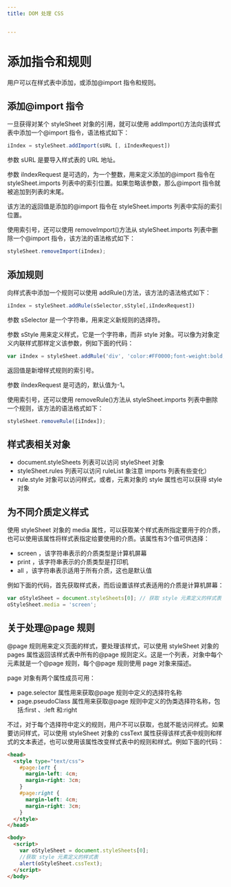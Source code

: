 ```yaml
---
title: DOM 处理 CSS


---
```


# 添加指令和规则

用户可以在样式表中添加，或添加@import 指令和规则。

## 添加@import 指令

一旦获得对某个 styleSheet 对象的引用，就可以使用 addImport()方法向该样式表中添加一个@import 指令，语法格式如下：

```js
iIndex = styleSheet.addImport(sURL [, iIndexRequest])
```

参数 sURL 是要导入样式表的 URL 地址。

参数 iIndexRequest 是可选的，为一个整数，用来定义添加的@import 指令在 styleSheet.imports 列表中的索引位置。如果忽略该参数，那么@import 指令就被追加到列表的末尾。

该方法的返回值是添加的@import 指令在 styleSheet.imports 列表中实际的索引位置。

使用索引号，还可以使用 removeImport()方法从 styleSheet.imports 列表中删除一个@import 指令，该方法的语法格式如下：

```js
styleSheet.removeImport(iIndex);
```

## 添加规则

向样式表中添加一个规则可以使用 addRule()方法，该方法的语法格式如下：

```js
iIndex = styleSheet.addRule(sSelector,sStyle[,iIndexRequest])
```

参数 sSelector 是一个字符串，用来定义新规则的选择符。

参数 sStyle 用来定义样式，它是一个字符串，而非 style 对象。可以像为对象定义内联样式那样定义该参数，例如下面的代码：

```js
var iIndex = styleSheet.addRule('div', 'color:#FF0000;font-weight:bold;');
```

返回值是新增样式规则的索引号。

参数 iIndexRequest 是可选的，默认值为-1。

使用索引号，还可以使用 removeRule()方法从 styleSheet.imports 列表中删除一个规则，该方法的语法格式如下：

```js
styleSheet.removeRule([iIndex]);
```

## 样式表相关对象

- document.styleSheets 列表可以访问 styleSheet 对象
- styleSheet.rules 列表可以访问 ruleList 象注意 imports 列表有些变化）
- rule.style 对象可以访问样式，或者，元素对象的 style 属性也可以获得 style 对象

## 为不同介质定义样式

使用 styleSheet 对象的 media 属性，可以获取某个样式表所指定要用于的介质，也可以使用该属性将样式表指定给要使用的介质。该属性有3个值可供选择：

- screen ，该字符串表示的介质类型是计算机屏幕
- print ，该字符串表示的介质类型是打印机
- all ，该字符串表示适用于所有介质，这也是默认值

例如下面的代码，首先获取样式表，而后设置该样式表适用的介质是计算机屏幕：

```js
var oStyleSheet = document.styleSheets[0]; // 获取 style 元素定义的样式表
oStyleSheet.media = 'screen';
```

## 关于处理@page 规则

@page 规则用来定义页面的样式，要处理该样式，可以使用 styleSheet 对象的 pages 属性返回该样式表中所有的@page 规则定义。这是一个列表，对象中每个元素就是一个@page 规则，每个@page 规则使用 page 对象来描述。

page 对象有两个属性成员可用：

- page.selector 属性用来获取@page 规则中定义的选择符名称
- page.pseudoClass 属性用来获取@page 规则中定义的伪类选择符名称，包括:first 、:left 和:right

不过，对于每个选择符中定义的规则，用户不可以获取，也就不能访问样式。如果要访问样式，可以使用 styleSheet 对象的 cssText 属性获得该样式表中规则和样式的文本表述，也可以使用该属性改变样式表中的规则和样式。例如下面的代码：

```html
<head>
  <style type="text/css">
    #page:left {
      margin-left: 4cm;
      margin-right: 3cm;
    }
    #page:right {
      margin-left: 4cm;
      margin-right: 3cm;
    }
  </style>
</head>

<body>
  <script>
    var oStyleSheet = document.styleSheets[0];
    //获取 style 元素定义的样式表
    alert(oStyleSheet.cssText);
  </script>
</body>
```

            